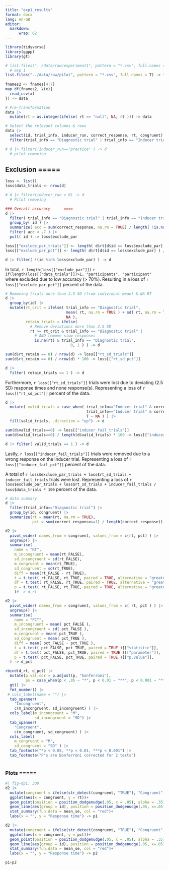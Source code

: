 ```yaml
---
title: "exp1_results"
format: docx
lang: en-GB
editor: 
  markdown:
      wrap: 62
---
```


```r
library(tidyverse)
library(ggpp)
library(gt)
```

```r
# list.files("../data/raw/experiment1", pattern = "*.csv", full.names = T) -> fnames
  # exp 1 
list.files("../data/raw/pilot", pattern = "*.csv", full.names = T) -> fnames
  
fnames2 <- fnames[4:7]
map_df(fnames2, \(x){
  read_csv(x)
}) -> data
```


```r
# Pre-transformation
data |>
  mutate(rt = as.integer(ifelse( rt == "null", NA, rt ))) -> data

# Select the relevant columns & rows
data |>
  select(id, trial_info, inducer_run, correct_response, rt, congruent) |>
  filter(trial_info == "Diagnostic trial" | trial_info == "Inducer trial") -> d

# d |> filter(!inducer_run=="practice" ) -> d
  # pilot removing
```


##   Exclusion       =====
```r
loss <- list()
loss$data_trials <- nrow(d)

# d |> filter(inducer_run > 0) -> d
  # Pilot removing

### Overall accuracy      ====
d |>
  filter( trial_info == "Diagnostic trial" | trial_info == "Inducer trial" ) |>
  group_by( id ) |>
  summarize( acc = sum(correct_response, na.rm = TRUE) / length( !is.na(correct_response) ) ) |>
  filter( acc < .7 ) |>
  pull( id ) -> loss$exclude_par

loss[["exclude_par_trials"]] <- length( d$rt[d$id == loss$exclude_par] )
loss[["exclude_par_pct"]] <- length( d$rt[d$id == loss$exclude_par] ) / length(d$rt) * 100

d |> filter( !(id %in% loss$exclude_par) ) -> d
``` 

In total, `r length(loss[["exclude_par"]])` `r if(length(loss[["data_trials"]])>1, "participants", "participant"` where excluded due to low accuracy (> 70%). Resulting in a loss of `r loss[["exclude_par_pct"]]` percent of the data.

```r
# Removing trials more than 2.5 SD (from individual mean) & NA RT 
d |>
  group_by(id) |>
  mutate(rt_crit = ifelse( trial_info == "Diagnostic trial",
                           mean( rt, na.rm = TRUE ) + sd( rt, na.rm = TRUE ) * 2.5,
                           NA ),
         retain_trials = ifelse(
           # Remove deviations more than 2.5 SD
           rt >= rt_crit & trial_info == "Diagnostic trial" |
             # AND remove slow responses
             is.na(rt) & trial_info == "Diagnostic trial",
                             0, 1 ) ) -> d

sum(d$rt_retain == 0) / nrow(d) -> loss[["rt_sd_trials"]]
sum(d$rt_retain == 0) / nrow(d) * 100 -> loss[["rt_sd_pct"]]

d |> 
  filter( retain_trials == 1 ) -> d
```

Furthermore, `r loss[["rt_sd_trials"]]` trials were lost due to deviating (2.5 SD) response times and none response(s). Representing a loss of `r loss[["rt_sd_pct"]]` percent of the data. 

```r
d |>
  mutate( valid_trials = case_when( trial_info=="Inducer trial" & correct_response==1 ~ 1,
                                    trial_info=="Inducer trial" & correct_response==0 ~ 0,
                                    T ~ NA ) ) |>
  fill(valid_trials, .direction = "up") -> d

sum(d$valid_trials==0) -> loss[["inducer_fail_trials"]]
sum(d$valid_trials==0) / length(d$valid_trials) * 100 -> loss[["inducer_fail_pct"]]

d |> filter( valid_trials == 1 ) -> d
```

Lastly, `r loss[["inducer_fail_trials"]]` trials were removed due to a wrong response on the inducer trial. Representing a loss of `r loss[["inducer_fail_pct"]]` percent of the data. 

A total of `r loss$exclude_par_trials + loss$rt_sd_trials + inducer_fail_trials` trials were lost. Representing a loss of `r loss$exclude_par_trials + loss$rt_sd_trials + inducer_fail_trials / loss$data_trials * 100` percent of the data. 


```r
# data summary
d |>
  filter(trial_info=="Diagnostic trial") |>
  group_by(id, congruent) |>
  summarize(rt = mean(rt, na.rm = TRUE),
            pct = sum(correct_response==1) / length(correct_response)) -> d2
```

```r
d2 |>
  pivot_wider( names_from = congruent, values_from = c(rt, pct) ) |>
  ungroup() |>
  summarise(
    name = "RT",
    m_incongruent = mean(rt_FALSE),
    sd_incongruent = sd(rt_FALSE),
    m_congruent = mean(rt_TRUE),
    sd_congruent = sd(rt_TRUE),
    diff = mean(rt_FALSE - rt_TRUE),
    t = t.test( rt_FALSE, rt_TRUE, paired = TRUE, alternative = "greater" )[["statistic"]],
    df = t.test( rt_FALSE, rt_TRUE, paired = TRUE, alternative = "greater"  )[["parameter"]],
    p = t.test( rt_FALSE, rt_TRUE, paired = TRUE, alternative = "greater"  )[["p.value"]],
    )# -> d_rt

d2 |>
  pivot_wider( names_from = congruent, values_from = c( rt, pct ) ) |>
  ungroup() |>
  summarise(
    name = "PCT",
    m_incongruent = mean( pct_FALSE ),
    sd_incongruent = sd( pct_FALSE ),
    m_congruent = mean( pct_TRUE ),
    sd_congruent = mean( pct_TRUE ),
    diff = mean( pct_FALSE - pct_TRUE ),
    t = t.test( pct_FALSE, pct_TRUE, paired = TRUE )[["statistic"]],
    df = t.test( pct_FALSE, pct_TRUE, paired = TRUE )[["parameter"]],
    p = t.test( pct_FALSE, pct_TRUE, paired = TRUE )[["p.value"]],
  ) -> d_pct

rbind(d_rt, d_pct) |>
  mutate(p.val.cor = p.adjust(p, "bonferroni"),
         ps = case_when(p < .05 ~ "*", p < 0.01 ~ "**", p < 0.001 ~ "***", T ~ "")) |>
  gt() |> 
  fmt_number() |>
 # cols_label(name = "") |>
  tab_spanner(
    "Incongruent",
    c(m_incongruent, sd_incongruent) ) |>
  cols_label(m_incongruent = "M",
             sd_incongruent = "SD") |>
  tab_spanner(
    "Congruent",
    c(m_congruent, sd_congruent) ) |> 
  cols_label(
    m_congruent = "M",
    sd_congruent = "SD" ) |>
  tab_footnote("*p < 0.05, **p < 0.01, ***p < 0.001") |>
  tab_footnote("P's are Bonferroni corrected for 2 tests") 
  

```


###   Plots          =====
```r
#| fig-dpi: 300
d2 |>
  mutate(congruent = ifelse(str_detect(congruent, "TRUE"), "Congruent", "Incongruent")) |>
  ggplot(aes(x = congruent, y = rt))+
  geom_point(position = position_dodgenudge(.05, x = .05), alpha = .35)+
  geom_line(aes(group = id), position = position_dodgenudge(.05, x=.05), alpha = .4)+
  stat_summary(fun.data = mean_se, col = "red")+
  labs(x = "", y = "Response time") -> p1

d2 |>
  mutate(congruent = ifelse(str_detect(congruent, "TRUE"), "Congruent", "Incongruent")) |>
  ggplot(aes(x = congruent, y = pct))+
  geom_point(position = position_dodgenudge(.05, x = .05), alpha = .35)+
  geom_line(aes(group = id), position = position_dodgenudge(.05, x=.05), alpha = .4)+
  stat_summary(fun.data = mean_se, col = "red")+
  labs(x = "", y = "Response time") -> p2

p1+p2
```




